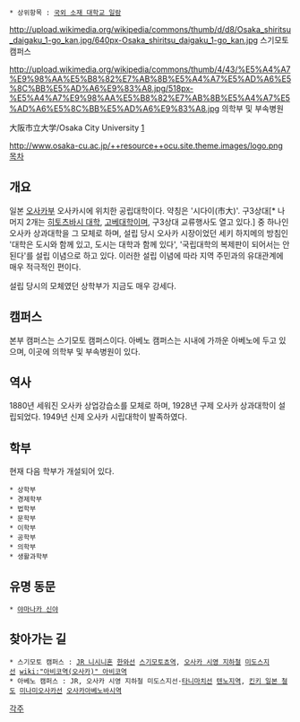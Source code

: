  * 상위항목 : [[국외 소재 대학교 일람]]

http://upload.wikimedia.org/wikipedia/commons/thumb/d/d8/Osaka_shiritsu_daigaku_1-go_kan.jpg/640px-Osaka_shiritsu_daigaku_1-go_kan.jpg
스기모토 캠퍼스

http://upload.wikimedia.org/wikipedia/commons/thumb/4/43/%E5%A4%A7%E9%98%AA%E5%B8%82%E7%AB%8B%E5%A4%A7%E5%AD%A6%E5%8C%BB%E5%AD%A6%E9%83%A8.jpg/518px-%E5%A4%A7%E9%98%AA%E5%B8%82%E7%AB%8B%E5%A4%A7%E5%AD%A6%E5%8C%BB%E5%AD%A6%E9%83%A8.jpg
의학부 및 부속병원

大阪市立大学/Osaka City University
[http://www.osaka-cu.ac.jp/홈페이지]

http://www.osaka-cu.ac.jp/++resource++ocu.site.theme.images/logo.png
[[목차]]
== 개요 ==
일본 [[오사카]]부 오사카시에 위치한 공립대학이다. 약칭은 '시다이(市大)'. 구3상대[* 나머지 2개는 [[히토츠바시 대학]], [[고베대학]]이며, 구3상대 교류행사도 열고 있다.] 중 하나인 오사카 상과대학을 그 모체로 하며, 설립 당시 오사카 시장이었던 세키 하지메의 방침인 '대학은 도시와 함께 있고, 도시는 대학과 함께 있다', '국립대학의 복제판이 되어서는 안 된다'를 설립 이념으로 하고 있다. 이러한 설립 이념에 따라 지역 주민과의 유대관계에 매우 적극적인 편이다.

설립 당시의 모체였던 상학부가 지금도 매우 강세다.

== 캠퍼스 ==
본부 캠퍼스는 스기모토 캠퍼스이다. 아베노 캠퍼스는 시내에 가까운 아베노에 두고 있으며, 이곳에 의학부 및 부속병원이 있다.

== 역사 ==
1880년 세워진 오사카 상업강습소를 모체로 하며, 1928년 구제 오사카 상과대학이 설립되었다. 1949년 신제 오사카 시립대학이 발족하였다.

== 학부 ==
현재 다음 학부가 개설되어 있다.
 * 상학부
 * 경제학부
 * 법학부
 * 문학부
 * 이학부
 * 공학부
 * 의학부
 * 생활과학부

== 유명 동문 ==
 * [[야마나카 신야]]

== 찾아가는 길 ==
 * 스기모토 캠퍼스 : [[JR 니시니혼]] [[한와선]] [[스기모토쵸역]], [[오사카 시영 지하철]] [[미도스지선]] [[wiki:"아비코역(오사카)" 아비코역]]
 * 아베노 캠퍼스 : JR, 오사카 시영 지하철 미도스지선·[[타니마치선]] [[텐노지역]], [[킨키 일본 철도]] [[미나미오사카선]] [[오사카아베노바시역]]

[[각주]]
